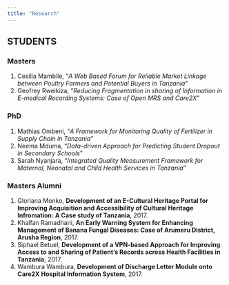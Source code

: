 ```yaml
---
title: "Research"
---
```

## STUDENTS
### Masters
1. Cesilia Mambile, "*A Web Based Forum for Reliable Market Linkage between Poultry Farmers and Potential Buyers in Tanzania*"
2. Geofrey Rweikiza, "*Reducing Fragmentation in sharing of Information in E-medical Recording Systems: Case of Open MRS and Care2X*"

### PhD
1. Mathias Ombeni, "*A Framework for Monitoring Quality of Fertilizer in Supply Chain in Tanzania*"
2. Neema Mduma, "*Data-driven Approach for Predicting Student Dropout in Secondary Schools*"
3. Sarah Nyanjara, "*Integrated Quality Measurement Framework for Maternal, Neonatal and Child Health Services in Tanzania*"

### Masters Alumni

1. Gloriana Monko, **Development of an E-Cultural Heritage Portal for Improving Acquisition and Accessibility of Cultural Heritage Infromation: A Case study of Tanzania**, 2017.
2. Khalfan Ramadhani, **An Early Warning System for Enhancing Management of 
Banana Fungal Diseases: Case of Arumeru District, Arusha Region**, 2017.
3. Siphael Betuel, **Development of a VPN-based Approach for Improving
Access to and Sharing of Patient's Records across Health Facilities in Tanzania**, 2017.
4. Wambura Wambura, **Development of Discharge Letter Module onto Care2X Hospital Information System**, 2017.
